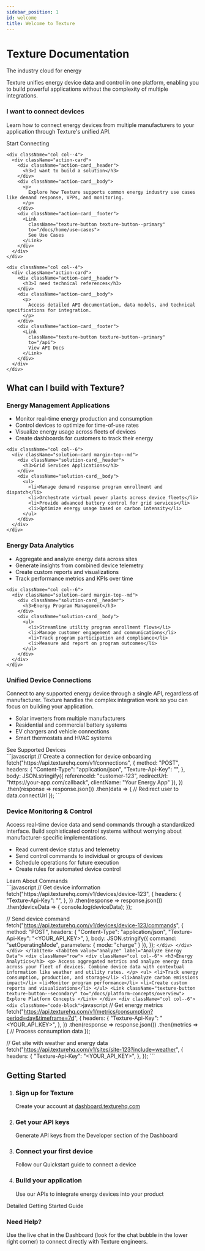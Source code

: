 ```yaml
---
sidebar_position: 1
id: welcome
title: Welcome to Texture
---
```



<div className="hero-section">
  <div className="container">
    <h1>Texture Documentation</h1>
    <p>The industry cloud for energy</p>
  </div>
</div>

<div className="container">
  <div className="row">
    <div className="col col--8 col--offset-2">
      <p className="hero__subtitle text--center">
        Texture unifies energy device data and control in one platform, enabling you to build powerful applications without the complexity of multiple integrations.
      </p>
    </div>
  </div>

  <div className="row margin-top--lg">
    <div className="col col--4">
      <div className="action-card">
        <div className="action-card__header">
          <h3>I want to connect devices</h3>
        </div>
        <div className="action-card__body">
          <p>
            Learn how to connect energy devices from multiple manufacturers to your application through Texture's unified API.
          </p>
        </div>
        <div className="action-card__footer">
          <Link
            className="texture-button texture-button--primary"
            to="/docs/home/getting-started">
            Start Connecting
          </Link>
        </div>
      </div>
    </div>
    
    <div className="col col--4">
      <div className="action-card">
        <div className="action-card__header">
          <h3>I want to build a solution</h3>
        </div>
        <div className="action-card__body">
          <p>
            Explore how Texture supports common energy industry use cases like demand response, VPPs, and monitoring.
          </p>
        </div>
        <div className="action-card__footer">
          <Link
            className="texture-button texture-button--primary"
            to="/docs/home/use-cases">
            See Use Cases
          </Link>
        </div>
      </div>
    </div>
    
    <div className="col col--4">
      <div className="action-card">
        <div className="action-card__header">
          <h3>I need technical references</h3>
        </div>
        <div className="action-card__body">
          <p>
            Access detailed API documentation, data models, and technical specifications for integration.
          </p>
        </div>
        <div className="action-card__footer">
          <Link
            className="texture-button texture-button--primary"
            to="/api">
            View API Docs
          </Link>
        </div>
      </div>
    </div>
  </div>

  <div className="row margin-top--xl">
    <div className="col">
      <h2 className="text--center">What can I build with Texture?</h2>
    </div>
  </div>

  <div className="row">
    <div className="col col--6">
      <div className="solution-card margin-top--md">
        <div className="solution-card__header">
          <h3>Energy Management Applications</h3>
        </div>
        <div className="solution-card__body">
          <ul>
            <li>Monitor real-time energy production and consumption</li>
            <li>Control devices to optimize for time-of-use rates</li>
            <li>Visualize energy usage across fleets of devices</li>
            <li>Create dashboards for customers to track their energy</li>
          </ul>
        </div>
      </div>
    </div>
    
    <div className="col col--6">
      <div className="solution-card margin-top--md">
        <div className="solution-card__header">
          <h3>Grid Services Applications</h3>
        </div>
        <div className="solution-card__body">
          <ul>
            <li>Manage demand response program enrollment and dispatch</li>
            <li>Orchestrate virtual power plants across device fleets</li>
            <li>Provide advanced battery control for grid services</li>
            <li>Optimize energy usage based on carbon intensity</li>
          </ul>
        </div>
      </div>
    </div>
  </div>
  
  <div className="row">
    <div className="col col--6">
      <div className="solution-card margin-top--md">
        <div className="solution-card__header">
          <h3>Energy Data Analytics</h3>
        </div>
        <div className="solution-card__body">
          <ul>
            <li>Aggregate and analyze energy data across sites</li>
            <li>Generate insights from combined device telemetry</li>
            <li>Create custom reports and visualizations</li>
            <li>Track performance metrics and KPIs over time</li>
          </ul>
        </div>
      </div>
    </div>
    
    <div className="col col--6">
      <div className="solution-card margin-top--md">
        <div className="solution-card__header">
          <h3>Energy Program Management</h3>
        </div>
        <div className="solution-card__body">
          <ul>
            <li>Streamline utility program enrollment flows</li>
            <li>Manage customer engagement and communications</li>
            <li>Track program participation and compliance</li>
            <li>Measure and report on program outcomes</li>
          </ul>
        </div>
      </div>
    </div>
  </div>

  <div className="row margin-top--lg">
    <div className="col col--12">
      <Tabs>
        <TabItem value="connect" label="Connect Devices" default>
          <div className="row">
            <div className="col col--6">
              <h3>Unified Device Connections</h3>
              <p>
                Connect to any supported energy device through a single API, regardless of manufacturer. Texture handles the complex integration work so you can focus on building your application.
              </p>
              <ul>
                <li>Solar inverters from multiple manufacturers</li>
                <li>Residential and commercial battery systems</li>
                <li>EV chargers and vehicle connections</li>
                <li>Smart thermostats and HVAC systems</li>
              </ul>
              <Link
                className="texture-button texture-button--secondary"
                to="/docs/sources/supported-devices">
                See Supported Devices
              </Link>
            </div>
            <div className="col col--6">
              <div className="code-block">
                ```javascript
// Create a connection for device onboarding
fetch("https://api.texturehq.com/v1/connections", {
  method: "POST",
  headers: {
    "Content-Type": "application/json",
    "Texture-Api-Key": "<YOUR_API_KEY>",
  },
  body: JSON.stringify({
    referenceId: "customer-123",
    redirectUrl: "https://your-app.com/callback",
    clientName: "Your Energy App"
  }),
})
  .then(response => response.json())
  .then(data => {
    // Redirect user to data.connectUrl
  });
                ```
              </div>
            </div>
          </div>
        </TabItem>
        <TabItem value="control" label="Monitor & Control">
          <div className="row">
            <div className="col col--6">
              <h3>Device Monitoring & Control</h3>
              <p>
                Access real-time device data and send commands through a standardized interface. Build sophisticated control systems without worrying about manufacturer-specific implementations.
              </p>
              <ul>
                <li>Read current device status and telemetry</li>
                <li>Send control commands to individual or groups of devices</li>
                <li>Schedule operations for future execution</li>
                <li>Create rules for automated device control</li>
              </ul>
              <Link
                className="texture-button texture-button--secondary"
                to="/docs/commands/overview">
                Learn About Commands
              </Link>
            </div>
            <div className="col col--6">
              <div className="code-block">
                ```javascript
// Get device information
fetch("https://api.texturehq.com/v1/devices/device-123", {
  headers: {
    "Texture-Api-Key": "<YOUR_API_KEY>",
  },
})
  .then(response => response.json())
  .then(deviceData => {
    console.log(deviceData);
  });

// Send device command
fetch("https://api.texturehq.com/v1/devices/device-123/commands", {
  method: "POST",
  headers: {
    "Content-Type": "application/json",
    "Texture-Api-Key": "<YOUR_API_KEY>",
  },
  body: JSON.stringify({
    command: "setOperatingMode",
    parameters: { mode: "charge" }
  }),
});
                ```
              </div>
            </div>
          </div>
        </TabItem>
        <TabItem value="analyze" label="Analyze Energy Data">
          <div className="row">
            <div className="col col--6">
              <h3>Energy Analytics</h3>
              <p>
                Access aggregated metrics and analyze energy data across your fleet of devices. Combine device data with contextual information like weather and utility rates.
              </p>
              <ul>
                <li>Track energy consumption, production, and storage</li>
                <li>Analyze carbon emissions impact</li>
                <li>Monitor program performance</li>
                <li>Create custom reports and visualizations</li>
              </ul>
              <Link
                className="texture-button texture-button--secondary"
                to="/docs/platform-concepts/overview">
                Explore Platform Concepts
              </Link>
            </div>
            <div className="col col--6">
              <div className="code-block">
                ```javascript
// Get energy metrics
fetch("https://api.texturehq.com/v1/metrics/consumption?period=day&timeframe=7d", {
  headers: {
    "Texture-Api-Key": "<YOUR_API_KEY>",
  },
})
  .then(response => response.json())
  .then(metrics => {
    // Process consumption data
  });

// Get site with weather and energy data
fetch("https://api.texturehq.com/v1/sites/site-123?include=weather", {
  headers: {
    "Texture-Api-Key": "<YOUR_API_KEY>",
  },
});
                ```
              </div>
            </div>
          </div>
        </TabItem>
      </Tabs>
    </div>
  </div>

  <div className="row margin-top--xl">
    <div className="col">
      <h2 className="text--center">Getting Started</h2>
    </div>
  </div>

  <div className="row">
    <div className="col col--10 col--offset-1">
      <ol className="getting-started-steps">
        <li>
          <h3>Sign up for Texture</h3>
          <p>Create your account at <a href="https://dashboard.texturehq.com" target="_blank">dashboard.texturehq.com</a></p>
        </li>
        <li>
          <h3>Get your API keys</h3>
          <p>Generate API keys from the Developer section of the Dashboard</p>
        </li>
        <li>
          <h3>Connect your first device</h3>
          <p>Follow our <Link to="/docs/home/quickstart">Quickstart guide</Link> to connect a device</p>
        </li>
        <li>
          <h3>Build your application</h3>
          <p>Use our APIs to integrate energy devices into your product</p>
        </li>
      </ol>
      <div className="text--center margin-top--lg">
        <Link
          className="texture-button texture-button--primary texture-button--lg"
          to="/docs/home/getting-started">
          Detailed Getting Started Guide
        </Link>
      </div>
    </div>
  </div>

  <div className="row margin-top--xl margin-bottom--lg">
    <div className="col col--12">
      <div className="card">
        <div className="card__header">
          <h3 className="text--center">Need Help?</h3>
        </div>
        <div className="card__body">
          <p className="text--center">
            Use the live chat in the Dashboard (look for the chat bubble in the lower right corner) to connect directly with Texture engineers.
          </p>
        </div>
      </div>
    </div>
  </div>
</div>

<style jsx>{`
  .hero-section {
    padding: 4rem 2rem;
    text-align: center;
  }

  .hero-section h1 {
    font-size: 3rem;
    margin-bottom: 0.5rem;
  }

  /* Action Cards */
  .action-card {
    display: flex;
    flex-direction: column;
    height: 100%;
    background: var(--ifm-card-background-color);
    border: 1px solid #eaeaea;
    box-shadow: 0 2px 5px rgba(0, 0, 0, 0.05);
    margin-bottom: 1.5rem;
  }

  .action-card__header {
    padding: 1.5rem 1.5rem 0.5rem;
  }

  .action-card__header h3 {
    margin: 0;
    font-size: 1.25rem;
  }

  .action-card__body {
    padding: 0 1.5rem;
    flex-grow: 1;
  }

  .action-card__footer {
    padding: 1rem 1.5rem 1.5rem;
    display: flex;
    align-items: center;
    justify-content: center;
  }

  /* Solution Cards */
  .solution-card {
    background: var(--ifm-card-background-color);
    border: 1px solid #eaeaea;
    box-shadow: 0 2px 5px rgba(0, 0, 0, 0.05);
    height: 100%;
  }

  .solution-card__header {
    padding: 1.25rem 1.5rem 0.5rem;
  }

  .solution-card__header h3 {
    margin: 0;
    font-size: 1.25rem;
  }

  .solution-card__body {
    padding: 0 1.5rem 1.5rem;
  }

  /* Texture Buttons */
.texture-button {
  display: inline-flex;
  align-items: center;
  justify-content: center;
  padding: 0.5rem 1.25rem; /* less vertical, more horizontal */
  font-weight: 600; /* bolder text */
  font-size: 1rem;
  line-height: 1.25;
  border: none;
  border-radius: 4px;
  cursor: pointer;
  text-decoration: none;
  transition: background-color 0.2s ease, color 0.2s ease;
}

.texture-button--primary {
  background-color: #2d2d2d;
  color: white;
}

.texture-button--primary:hover {
  background-color: #444;
  color: white;
  text-decoration: none;
}

.texture-button--secondary {
  background-color: white;
  color: #2d2d2d;
  border: 1px solid #2d2d2d;
}

.texture-button--secondary:hover {
  background-color: #f5f5f5;
  color: #2d2d2d;
  text-decoration: none;
}

.texture-button--block {
  display: flex;
  width: 100%;
}

.texture-button--lg {
  padding: 0.75rem 1.5rem;
  font-size: 1.125rem;
}

.texture-button p {
  margin: 0;
}
  /* Getting Started Steps */
  .getting-started-steps {
    counter-reset: step;
    list-style: none;
    padding-left: 0;
  }

  .getting-started-steps li {
    position: relative;
    margin-bottom: 2rem;
    padding: 1rem 1rem 1rem 4rem;
    background: var(--ifm-card-background-color);
    border: 1px solid #eaeaea;
    box-shadow: 0 2px 5px rgba(0, 0, 0, 0.05);
  }

  .getting-started-steps li::before {
    counter-increment: step;
    content: counter(step);
    position: absolute;
    left: 1rem;
    top: 1rem;
    width: 2rem;
    height: 2rem;
    display: flex;
    align-items: center;
    justify-content: center;
    background: #2d2d2d;
    color: white;
    border-radius: 50%;
    font-weight: bold;
  }

  .getting-started-steps h3 {
    margin-top: 0;
    margin-bottom: 0.5rem;
  }

  .getting-started-steps p {
    margin-bottom: 0;
  }

  /* Code Blocks */
  .code-block {
    overflow: auto;
    font-size: 0.9rem;
    margin-top: 1rem;
  }
`}</style>